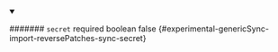 
<details className="config-field" data-expandable="false" open>
<summary>

####### `secret` <span className="config-field-required" data-required="false">required</span> <span className="config-field-type">boolean</span> <span className="config-field-default">false</span> <span className="config-field-enum"></span> {#experimental-genericSync-import-reversePatches-sync-secret}



</summary>



</details>
